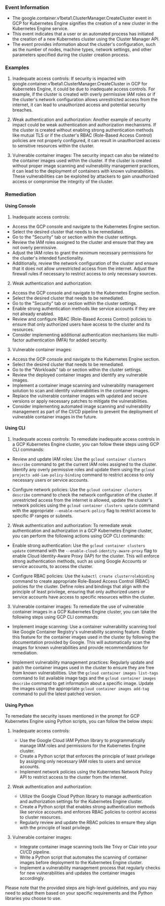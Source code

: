 
### Event Information

- The google.container.v1beta1.ClusterManager.CreateCluster event in GCP for Kubernetes Engine signifies the creation of a new cluster in the Kubernetes Engine service.
- This event indicates that a user or an automated process has initiated the creation of a new Kubernetes cluster using the Cluster Manager API.
- The event provides information about the cluster's configuration, such as the number of nodes, machine types, network settings, and other parameters specified during the cluster creation process.


### Examples

1. Inadequate access controls: If security is impacted with google.container.v1beta1.ClusterManager.CreateCluster in GCP for Kubernetes Engine, it could be due to inadequate access controls. For example, if the cluster is created with overly permissive IAM roles or if the cluster's network configuration allows unrestricted access from the internet, it can lead to unauthorized access and potential security breaches.

2. Weak authentication and authorization: Another example of security impact could be weak authentication and authorization mechanisms. If the cluster is created without enabling strong authentication methods like mutual TLS or if the cluster's RBAC (Role-Based Access Control) policies are not properly configured, it can result in unauthorized access to sensitive resources within the cluster.

3. Vulnerable container images: The security impact can also be related to the container images used within the cluster. If the cluster is created without proper image scanning and vulnerability management practices, it can lead to the deployment of containers with known vulnerabilities. These vulnerabilities can be exploited by attackers to gain unauthorized access or compromise the integrity of the cluster.

### Remediation

#### Using Console

1. Inadequate access controls:
- Access the GCP console and navigate to the Kubernetes Engine section.
- Select the desired cluster that needs to be remediated.
- Go to the "Security" tab or section within the cluster settings.
- Review the IAM roles assigned to the cluster and ensure that they are not overly permissive.
- Adjust the IAM roles to grant the minimum necessary permissions for the cluster's intended functionality.
- Additionally, review the network configuration of the cluster and ensure that it does not allow unrestricted access from the internet. Adjust the firewall rules if necessary to restrict access to only necessary sources.

2. Weak authentication and authorization:
- Access the GCP console and navigate to the Kubernetes Engine section.
- Select the desired cluster that needs to be remediated.
- Go to the "Security" tab or section within the cluster settings.
- Enable strong authentication methods like service accounts if they are not already enabled.
- Review and configure RBAC (Role-Based Access Control) policies to ensure that only authorized users have access to the cluster and its resources.
- Consider implementing additional authentication mechanisms like multi-factor authentication (MFA) for added security.

3. Vulnerable container images:
- Access the GCP console and navigate to the Kubernetes Engine section.
- Select the desired cluster that needs to be remediated.
- Go to the "Workloads" tab or section within the cluster settings.
- Review the deployed container images and identify any vulnerable images.
- Implement a container image scanning and vulnerability management solution to scan and identify vulnerabilities in the container images.
- Replace the vulnerable container images with updated and secure versions or apply necessary patches to mitigate the vulnerabilities.
- Consider implementing automated image scanning and vulnerability management as part of the CI/CD pipeline to prevent the deployment of vulnerable container images in the future.

#### Using CLI

1. Inadequate access controls: To remediate inadequate access controls in a GCP Kubernetes Engine cluster, you can follow these steps using GCP CLI commands:

- Review and update IAM roles: Use the `gcloud container clusters describe` command to get the current IAM roles assigned to the cluster. Identify any overly permissive roles and update them using the `gcloud projects add-iam-policy-binding` command to restrict access to only necessary users or service accounts.

- Configure network policies: Use the `gcloud container clusters describe` command to check the network configuration of the cluster. If unrestricted access from the internet is allowed, update the cluster's network policies using the `gcloud container clusters update` command with the appropriate `--enable-network-policy` flag to restrict access to specific IP ranges or subnets.

2. Weak authentication and authorization: To remediate weak authentication and authorization in a GCP Kubernetes Engine cluster, you can perform the following actions using GCP CLI commands:

- Enable strong authentication: Use the `gcloud container clusters update` command with the `--enable-cloud-identity-aware-proxy` flag to enable Cloud Identity-Aware Proxy (IAP) for the cluster. This will enforce strong authentication methods, such as using Google Accounts or service accounts, to access the cluster.

- Configure RBAC policies: Use the `kubectl create clusterrolebinding` command to create appropriate Role-Based Access Control (RBAC) policies for the cluster. Define roles and bindings that align with the principle of least privilege, ensuring that only authorized users or service accounts have access to specific resources within the cluster.

3. Vulnerable container images: To remediate the use of vulnerable container images in a GCP Kubernetes Engine cluster, you can take the following steps using GCP CLI commands:

- Implement image scanning: Use a container vulnerability scanning tool like Google Container Registry's vulnerability scanning feature. Enable this feature for the container images used in the cluster by following the documentation provided by Google. This will automatically scan the images for known vulnerabilities and provide recommendations for remediation.

- Implement vulnerability management practices: Regularly update and patch the container images used in the cluster to ensure they are free from known vulnerabilities. Use the `gcloud container images list-tags` command to list available image tags and the `gcloud container images describe` command to get information about a specific image. Update the images using the appropriate `gcloud container images add-tag` command to pull the latest patched version.

#### Using Python

To remediate the security issues mentioned in the prompt for GCP Kubernetes Engine using Python scripts, you can follow the below steps:

1. Inadequate access controls:
   - Use the Google Cloud IAM Python library to programmatically manage IAM roles and permissions for the Kubernetes Engine cluster.
   - Create a Python script that enforces the principle of least privilege by assigning only necessary IAM roles to users and service accounts.
   - Implement network policies using the Kubernetes Network Policy API to restrict access to the cluster from the internet.

2. Weak authentication and authorization:
   - Utilize the Google Cloud Python library to manage authentication and authorization settings for the Kubernetes Engine cluster.
   - Create a Python script that enables strong authentication methods like service accounts and enforces RBAC policies to control access to cluster resources.
   - Regularly review and update the RBAC policies to ensure they align with the principle of least privilege.

3. Vulnerable container images:
   - Integrate container image scanning tools like Trivy or Clair into your CI/CD pipeline.
   - Write a Python script that automates the scanning of container images before deployment to the Kubernetes Engine cluster.
   - Implement a vulnerability management process that regularly checks for new vulnerabilities and updates the container images accordingly.

Please note that the provided steps are high-level guidelines, and you may need to adapt them based on your specific requirements and the Python libraries you choose to use.

